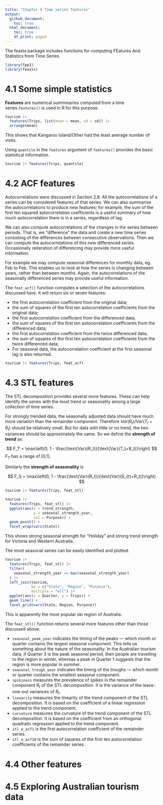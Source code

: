 ```yaml
---
title: "Chapter 4 Time series features"
output:
  github_document:
    toc: true
  html_document:
    toc: true
    df_print: paged
---
```


The feasts package includes functions for computing FEatures And Statistics from Time Series.

```r
library(fpp3)
library(feasts)
```


# 4.1 Some simple statistics

**Features** are numerical summmaries computed from a time series.`features()` is used in R for this purpose.

```r
tourism |>
  features(Trips, list(mean = mean, sd = sd)) |>
  arrange(mean)
```

This shows that Kangaroo Island/Other had the least average number of visits.

Using `quantile` in the `features` argument of `features()` provides the basic statistical information.

```r
tourism |> features(Trips, quantile)
```

# 4.2 ACF features

Autocorrelations were discussed in Section 2.8. All the autocorrelations of a series can be considered features of that series. We can also summarise the autocorrelations to produce new features; for example, the sum of the first ten squared autocorrelation coefficients is a useful summary of how much autocorrelation there is in a series, regardless of lag.

We can also compute autocorrelations of the changes in the series between periods. That is, we “difference” the data and create a new time series consisting of the differences between consecutive observations. Then we can compute the autocorrelations of this new differenced series. Occasionally reiteration of differencing may provide more useful information.

For example we may compute seasonal differences for monthly data, eg. Feb to Feb. This enables us to look at how the series is changing between years, rather than between months. Again, the autocorrelations of the seasonally differenced series may provide useful information.

The `feat_acf()` function computes a selection of the autocorrelations discussed here. It will return six or seven features:

- the first autocorrelation coefficient from the original data;
- the sum of squares of the first ten autocorrelation coefficients from the original data;
- the first autocorrelation coefficient from the differenced data;
- the sum of squares of the first ten autocorrelation coefficients from the differenced data;
- the first autocorrelation coefficient from the twice differenced data;
- the sum of squares of the first ten autocorrelation coefficients from the twice differenced data;
- For seasonal data, the autocorrelation coefficient at the first seasonal lag is also returned.

```r
tourism |> features(Trips, feat_acf)
```

# 4.3 STL features

The STL decomposition provides several more features. These can help identify the series with the most trend or seasonality among a large collection of time series.

For strongly trended data, the seasonally adjusted data should have much more variation than the remainder component. Therefore $Var(R_t)/Var(T_t+R_t)$ should be relatively small. But for data with little or no trend, the two variances should be approximately the same. So we define the **strength of trend** as:

$$
F_T = \max\left(0, 1 - \frac{\text{Var}(R_t)}{\text{Var}(T_t+R_t)}\right)
$$
$F_T$ has a range of [0,1].



Similarly the **strength of seasonality** is

$$
F_S = \max\left(0, 1 - \frac{\text{Var}(R_t)}{\text{Var}(S_{t}+R_t)}\right)
$$

```r
tourism |> features(Trips, feat_stl)
```

```r
tourism |> 
  features(Trips, feat_stl) |>
  ggplot(aes(x = trend_strength,
             y = seasonal_strength_year,
             col = Purpose)) +
  geom_point() +
  facet_wrap(vars(State))
```

This shows strong seasonal strength for "Holiday" and strong trend strength for Victoria and Western Australia.

The most seasonal series can be easily identified and plotted.

```r
tourism |>
  features(Trips, feat_stl) |>
  filter(
    seasonal_strength_year == max(seasonal_strength_year)
  ) |>
  left_join(tourism, 
            by = c("State", "Region", "Purpose"), 
            multiple = "all") |>
  ggplot(aes(x = Quarter, y = Trips)) +
  geom_line() +
  facet_grid(vars(State, Region, Purpose))
```

This is apparently the most popular ski region of Australia.

The `feat_stl()` function returns several more features other than those discussed above.

- `seasonal_peak_year` indicates the timing of the peaks — which month or quarter contains the largest seasonal component. This tells us something about the nature of the seasonality. In the Australian tourism data, if Quarter 3 is the peak seasonal period, then people are travelling to the region in winter, whereas a peak in Quarter 1 suggests that the region is more popular in summer.
- `seasonal_trough_year` indicates the timing of the troughs — which month or quarter contains the smallest seasonal component.
- `spikiness` measures the prevalence of spikes in the remainder component $R_t$ of the STL decomposition. It is the variance of the leave-one-out variances of $R_t$.
- `linearity` measures the linearity of the trend component of the STL decomposition. It is based on the coefficient of a linear regression applied to the trend component.
- `curvature` measures the curvature of the trend component of the STL decomposition. It is based on the coefficient from an orthogonal quadratic regression applied to the trend component.
- `stl_e_acf1` is the first autocorrelation coefficient of the remainder series.
- `stl_e_acf10` is the sum of squares of the first ten autocorrelation coefficients of the remainder series.

# 4.4 Other features

# 4.5 Exploring Australian tourism data